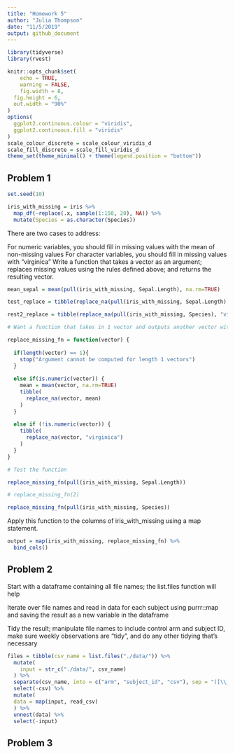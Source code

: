 ```yaml
---
title: "Homework 5"
author: "Julia Thompson"
date: "11/5/2019"
output: github_document
---
```


```r
library(tidyverse)
library(rvest)

knitr::opts_chunk$set(
	echo = TRUE,
	warning = FALSE,
	fig.width = 8, 
  fig.height = 6,
  out.width = "90%"
)
options(
  ggplot2.continuous.colour = "viridis",
  ggplot2.continuous.fill = "viridis"
)
scale_colour_discrete = scale_colour_viridis_d
scale_fill_discrete = scale_fill_viridis_d
theme_set(theme_minimal() + theme(legend.position = "bottom"))
```

## Problem 1

```r
set.seed(10)

iris_with_missing = iris %>% 
  map_df(~replace(.x, sample(1:150, 20), NA)) %>%
  mutate(Species = as.character(Species))
```

There are two cases to address:

For numeric variables, you should fill in missing values with the mean of non-missing values
For character variables, you should fill in missing values with "virginica"
Write a function that takes a vector as an argument; replaces missing values using the rules defined above; and returns the resulting vector. 

```r
mean_sepal = mean(pull(iris_with_missing, Sepal.Length), na.rm=TRUE)

test_replace = tibble(replace_na(pull(iris_with_missing, Sepal.Length), mean_sepal))

rest2_replace = tibble(replace_na(pull(iris_with_missing, Species), "virginica"))
```

```r
# Want a function that takes in 1 vector and outputs another vector with missing values replaced

replace_missing_fn = function(vector) {
  
  if(length(vector) == 1){
    stop("Argument cannot be computed for length 1 vectors")
  }
  
  else if(is.numeric(vector)) {
    mean = mean(vector, na.rm=TRUE)
    tibble(
      replace_na(vector, mean)
    )
  }
  
  else if (!is.numeric(vector)) {
    tibble(
      replace_na(vector, "virginica")
    )
  }
}

# Test the function

replace_missing_fn(pull(iris_with_missing, Sepal.Length))

# replace_missing_fn(2)

replace_missing_fn(pull(iris_with_missing, Species))

```

Apply this function to the columns of iris_with_missing using a map statement.

```r
output = map(iris_with_missing, replace_missing_fn) %>% 
  bind_cols()
```

## Problem 2

Start with a dataframe containing all file names; the list.files function will help

Iterate over file names and read in data for each subject using purrr::map and saving the result as a new variable in the dataframe

Tidy the result; manipulate file names to include control arm and subject ID, make sure weekly observations are “tidy”, and do any other tidying that’s necessary

```r
files = tibble(csv_name = list.files("./data/")) %>% 
  mutate(
    input = str_c("./data/", csv_name)
  ) %>% 
  separate(csv_name, into = c("arm", "subject_id", "csv"), sep = "([\\_\\.])") %>% 
  select(-csv) %>% 
  mutate(
  data = map(input, read_csv)
  ) %>% 
  unnest(data) %>% 
  select(-input)
```

## Problem 3

```r

```

